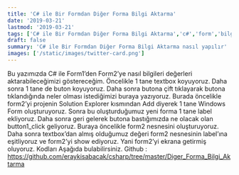 ```yaml
---
title: 'C# ile Bir Formdan Diğer Forma Bilgi Aktarma'
date: '2019-03-21'
lastmod: '2019-03-21'
tags: ['C# ile Bir Formdan Diğer Forma Bilgi Aktarma','c#','form','bilgi aktarma']
draft: false
summary: 'C# ile Bir Formdan Diğer Forma Bilgi Aktarma nasıl yapılır'
images: ['/static/images/twitter-card.png']
---
```

Bu yazımızda C# ile Form1’den Form2’ye nasıl bilgileri değerleri aktarabileceğimizi göstereceğim.
Öncelikle 1 tane textbox koyuyoruz. Daha sonra 1 tane de buton koyuyoruz.
Daha sonra butona çift tıklayarak butona tıklandığında neler olması istediğimizi buraya yazıyoruz.
Burada öncelikle form2’yi projenin Solution Explorer kısmından Add diyerek 1 tane Windows Form oluşturuyoruz. Sonra bu oluşturduğumuz yeni forma 1 tane label ekliyoruz. Daha sonra geri gelerek butona bastığımızda ne olacak olan button1_click geliyoruz. Buraya öncelikle form2 nesnesini oluşturuyoruz. Daha sonra textbox’dan almış olduğumuz değeri form2 nesnesinin label’ına eşitliyoruz ve form2’yi show ediyoruz. Yani form2’yi ekrana getirmiş oluyoruz.
Kodları Aşağıda bulabilirsiniz.
Github : https://github.com/eraykisabacak/csharp/tree/master/Diger_Forma_Bilgi_Aktarma

